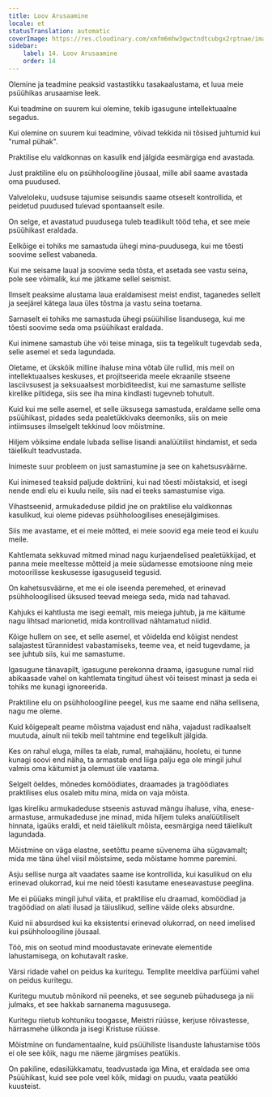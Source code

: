```yaml
---
title: Loov Arusaamine
locale: et
statusTranslation: automatic
coverImage: https://res.cloudinary.com/xmfm6mhw3gwctndtcubgx2rptnae/image/upload/v1741354419/small_cover_la_gran_rebelion_28716e29d2.webp
sidebar:
    label: 14. Loov Arusaamine
    order: 14
---
```

Olemine ja teadmine peaksid vastastikku tasakaalustama, et luua meie psüühikas arusaamise leek.

Kui teadmine on suurem kui olemine, tekib igasugune intellektuaalne segadus.

Kui olemine on suurem kui teadmine, võivad tekkida nii tõsised juhtumid kui "rumal pühak".

Praktilise elu valdkonnas on kasulik end jälgida eesmärgiga end avastada.

Just praktiline elu on psühholoogiline jõusaal, mille abil saame avastada oma puudused.

Valveloleku, uudsuse tajumise seisundis saame otseselt kontrollida, et peidetud puudused tulevad spontaanselt esile.

On selge, et avastatud puudusega tuleb teadlikult tööd teha, et see meie psüühikast eraldada.

Eelkõige ei tohiks me samastuda ühegi mina-puudusega, kui me tõesti soovime sellest vabaneda.

Kui me seisame laual ja soovime seda tõsta, et asetada see vastu seina, pole see võimalik, kui me jätkame sellel seismist.

Ilmselt peaksime alustama laua eraldamisest meist endist, taganedes sellelt ja seejärel kätega laua üles tõstma ja vastu seina toetama.

Sarnaselt ei tohiks me samastuda ühegi psüühilise lisandusega, kui me tõesti soovime seda oma psüühikast eraldada.

Kui inimene samastub ühe või teise minaga, siis ta tegelikult tugevdab seda, selle asemel et seda lagundada.

Oletame, et ükskõik milline ihaluse mina võtab üle rullid, mis meil on intellektuaalses keskuses, et projitseerida meele ekraanile stseene lasciivsusest ja seksuaalsest morbiditeedist, kui me samastume selliste kirelike piltidega, siis see iha mina kindlasti tugevneb tohutult.

Kuid kui me selle asemel, et selle üksusega samastuda, eraldame selle oma psüühikast, pidades seda pealetükkivaks deemoniks, siis on meie intiimsuses ilmselgelt tekkinud loov mõistmine.

Hiljem võiksime endale lubada sellise lisandi analüütilist hindamist, et seda täielikult teadvustada.

Inimeste suur probleem on just samastumine ja see on kahetsusväärne.

Kui inimesed teaksid paljude doktriini, kui nad tõesti mõistaksid, et isegi nende endi elu ei kuulu neile, siis nad ei teeks samastumise viga.

Vihastseenid, armukadeduse pildid jne on praktilise elu valdkonnas kasulikud, kui oleme pidevas psühholoogilises enesejälgimises.

Siis me avastame, et ei meie mõtted, ei meie soovid ega meie teod ei kuulu meile.

Kahtlemata sekkuvad mitmed minad nagu kurjaendelised pealetükkijad, et panna meie meeltesse mõtteid ja meie südamesse emotsioone ning meie motoorilisse keskusesse igasuguseid tegusid.

On kahetsusväärne, et me ei ole iseenda peremehed, et erinevad psühholoogilised üksused teevad meiega seda, mida nad tahavad.

Kahjuks ei kahtlusta me isegi eemalt, mis meiega juhtub, ja me käitume nagu lihtsad marionetid, mida kontrollivad nähtamatud niidid.

Kõige hullem on see, et selle asemel, et võidelda end kõigist nendest salajastest türannidest vabastamiseks, teeme vea, et neid tugevdame, ja see juhtub siis, kui me samastume.

Igasugune tänavapilt, igasugune perekonna draama, igasugune rumal riid abikaasade vahel on kahtlemata tingitud ühest või teisest minast ja seda ei tohiks me kunagi ignoreerida.

Praktiline elu on psühholoogiline peegel, kus me saame end näha sellisena, nagu me oleme.

Kuid kõigepealt peame mõistma vajadust end näha, vajadust radikaalselt muutuda, ainult nii tekib meil tahtmine end tegelikult jälgida.

Kes on rahul eluga, milles ta elab, rumal, mahajäänu, hooletu, ei tunne kunagi soovi end näha, ta armastab end liiga palju ega ole mingil juhul valmis oma käitumist ja olemust üle vaatama.

Selgelt öeldes, mõnedes komöödiates, draamades ja tragöödiates praktilises elus osaleb mitu mina, mida on vaja mõista.

Igas kireliku armukadeduse stseenis astuvad mängu ihaluse, viha, enese-armastuse, armukadeduse jne minad, mida hiljem tuleks analüütiliselt hinnata, igaüks eraldi, et neid täielikult mõista, eesmärgiga need täielikult lagundada.

Mõistmine on väga elastne, seetõttu peame süvenema üha sügavamalt; mida me täna ühel viisil mõistsime, seda mõistame homme paremini.

Asju sellise nurga alt vaadates saame ise kontrollida, kui kasulikud on elu erinevad olukorrad, kui me neid tõesti kasutame eneseavastuse peeglina.

Me ei püüaks mingil juhul väita, et praktilise elu draamad, komöödiad ja tragöödiad on alati ilusad ja täiuslikud, selline väide oleks absurdne.

Kuid nii absurdsed kui ka eksistentsi erinevad olukorrad, on need imelised kui psühholoogiline jõusaal.

Töö, mis on seotud mind moodustavate erinevate elementide lahustamisega, on kohutavalt raske.

Värsi ridade vahel on peidus ka kuritegu. Templite meeldiva parfüümi vahel on peidus kuritegu.

Kuritegu muutub mõnikord nii peeneks, et see seguneb pühadusega ja nii julmaks, et see hakkab sarnanema magususega.

Kuritegu riietub kohtuniku toogasse, Meistri rüüsse, kerjuse rõivastesse, härrasmehe ülikonda ja isegi Kristuse rüüsse.

Mõistmine on fundamentaalne, kuid psüühiliste lisanduste lahustamise töös ei ole see kõik, nagu me näeme järgmises peatükis.

On pakiline, edasilükkamatu, teadvustada iga Mina, et eraldada see oma Psüühikast, kuid see pole veel kõik, midagi on puudu, vaata peatükki kuusteist.

